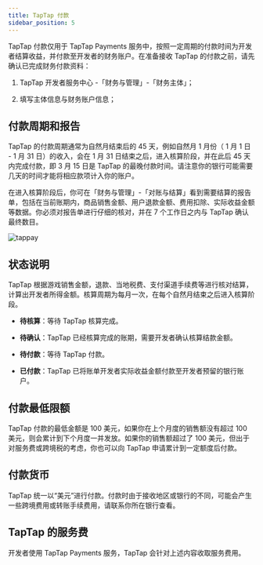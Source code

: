 ```yaml
---
title: TapTap 付款
sidebar_position: 5
---
```


<head>
  <meta name="robots" content="noindex" />
</head>

TapTap 付款仅用于 TapTap Payments 服务中，按照一定周期的付款时间为开发者结算收益，并付款至开发者的财务账户。在准备接收 TapTap 的付款之前，请先确认已完成财务付款资料：

1. TapTap 开发者服务中心 -「财务与管理」-「财务主体」；

2. 填写主体信息与财务账户信息；

## 付款周期和报告

TapTap 的付款周期通常为自然月结束后的 45 天，例如自然月 1 月份（ 1 月 1 日 - 1 月 31 日）的收入，会在 1 月 31 日结束之后，进入核算阶段，并在此后 45 天内完成付款，即 3 月 15 日是 TapTap 的最晚付款时间。请注意你的银行可能需要几天的时间才能将相应款项计入你的账户。

在进入核算阶段后，你可在「财务与管理」-「对账与结算」看到需要结算的报告单，包括在当前账期内，商品销售金额、用户退款金额、费用扣除、实际收益金额等数据。你必须对报告单进行仔细的核对，并在 7 个工作日之内与 TapTap 确认最终数目。

![tappay](https://capacity-files.lcfile.com/kmsrDieltrX4CXHUwcIwfMlrWLtuxsN6/tappay-dc-bill.png)

## 状态说明

TapTap 根据游戏销售金额，退款、当地税费、支付渠道手续费等进行核对结算，计算出开发者所得金额。核算周期为每月一次，在每个自然月结束之后进入核算阶段。

* __待核算__：等待 TapTap 核算完成。

* __待确认__：TapTap 已经核算完成的账期，需要开发者确认核算结款金额。

* __待付款__：等待 TapTap 付款。

* __已付款__：TapTap 已将账单开发者实际收益金额付款至开发者预留的银行账户。

## 付款最低限额
TapTap 付款的最低金额是 100 美元，如果你在上个月度的销售额没有超过 100 美元，则会累计到下个月度一并发放。如果你的销售额超过了 100 美元，但出于对服务费或跨境税的考虑，你也可以向 TapTap 申请累计到一定额度后付款。

## 付款货币
TapTap 统一以“美元”进行付款。付款时由于接收地区或银行的不同，可能会产生一些跨境费用或转账手续费用，请联系你所在银行查看。

## TapTap 的服务费
开发者使用 TapTap Payments 服务，TapTap 会针对上述内容收取服务费用。
